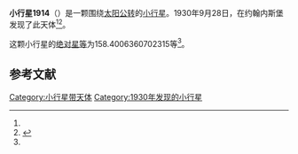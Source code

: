 {{Infobox planet
| bgcolour = #FFFFC0
| name = 1914 Hartbeespoortdam
| symbol = 
| image = 
| caption = 
| discovery = yes
| discovery_ref = 
| discoverer = {{link-en|亨德里克·范·基特|Hendrik van Gent}}
| discovery_site = [[约翰内斯堡|约翰内斯堡]] 
| discovered = 1930年9月28日
| designations = yes
| mp_name = 
| named_after = 
| alt_names = 1930 SB1/ 1937 LK / 1952 LE / 1956 QA / 1970 EU
| mp_category = [[主带小行星|主带小行星]]
| orbit_ref = <ref name="a">[http://ssd.jpl.nasa.gov/sbdb.cgi?sstr=1914 1914 Hartbeespoortdam] {{Wayback|url=http://ssd.jpl.nasa.gov/sbdb.cgi?sstr=1914 |date=20201122052310 }}，小行星數據庫瀏覽器（JPL Small-Body Database Browser）－[[美国国家航空航天局|美国国家航空航天局]]喷气推进实验室</ref>
| epoch = 2456400.5 (2013年4月18日更新)
| aphelion = {{convert|2.759977002899625|AU|km|3|abbr=on|lk=out}}
| perihelion = {{convert|2.051125856194939|AU|km|3|abbr=on}}
| semimajor = {{convert|2.405551429547282|AU|km|3|abbr=on}}
| eccentricity = 0.147336519
| period = 1362.763197 [[日|日]]<br />3.73[[儒略年|儒略年]]
| avg_speed = 
| inclination = 5.678646714297503
| asc_node = 120.7341443454998
| mean_anomaly = 
| arg_peri = 158.4006360702315
| satellites = 
| physical_characteristics = yes
| dimensions = 
| mass = 
| density = 
| surface_grav = 
| escape_velocity = 
| sidereal_day = 
| axial_tilt = 
| pole_ecliptic_lat = 
| pole_ecliptic_lon = 
| albedo = 
| temperatures= 
| temp_name1 = 
| mean_temp_1 = 
| max_temp_1 = 
| temp_name2 = 
| max_temp_2 = 
| spectral_type = 
| abs_magnitude = 158.4006360702315
}}

'''小行星1914'''（{{lang-en|1914 Hartbeespoortdam}}）是一颗围绕[[太阳|太阳]][[公转|公转]]的[[小行星|小行星]]。1930年9月28日，{{link-en|亨德里克·范·基特|Hendrik van Gent}}在约翰内斯堡发现了此天体<ref name="a" /><ref>{{cite news|title=小行星列表|url=http://cfa-www.harvard.edu/iau/lists/NumberedMPs.txt|accessdate=2013-07-08|newspaper=哈佛大学|archive-date=2008-05-17|archive-url=https://web.archive.org/web/20080517010638/http://cfa-www.harvard.edu/iau/lists/NumberedMPs.txt|dead-url=no}}</ref>。

这颗小行星的[[绝对星等|绝对星等]]为158.4006360702315等<ref name="a" />。

==参考文献==
{{reflist}}
{{Minor Planet Number|[[小行星1913|小行星1913]]|[[小行星1915|小行星1915]]}}

{{小天体}}

[[Category:小行星带天体|Category:小行星带天体]]
[[Category:1930年发现的小行星|Category:1930年发现的小行星]]

{{asteroid-stub}}